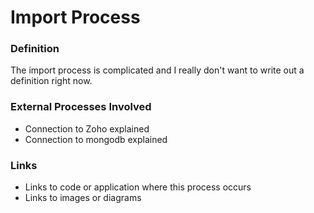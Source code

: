 # Import Process

### Definition

The import process is complicated and I really don't want to write out a definition right now.

### External Processes Involved
* Connection to Zoho explained
* Connection to mongodb explained

### Links

* Links to code or application where this process occurs
* Links to images or diagrams
